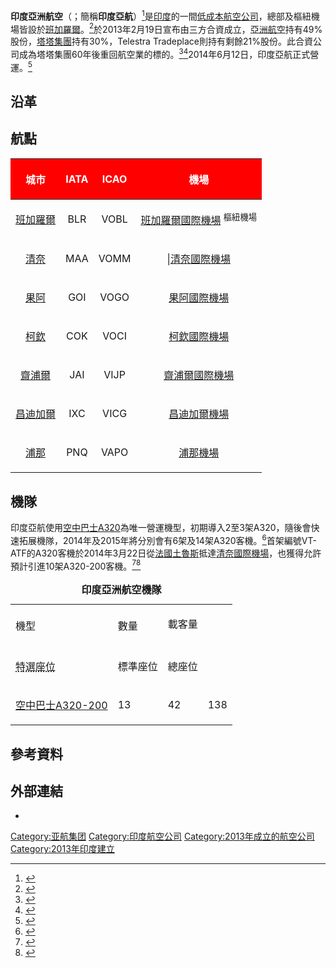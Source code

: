 {{Otheruses|亚洲航空 (消歧义)}}
{{Infobox airline
| airline          = 印度亞洲航空 <br> AirAsia India
| alt              =
| IATA             = I5
| ICAO             = IAD
| callsign         = RED KNIGHT
| founded          = {{Start date|df=yes|2013|03|28|br=yes}}
| commenced        = {{Start date|df=yes|2014|06|12|br=yes}}
| aoc              =
| bases            = [[班加羅爾國際機場|班加羅爾國際機場]]
| secondary_hubs   =
| focus_cities     = 
| frequent_flyer   = BIG忠誠計畫
| lounge           =
| alliance         =
| subsidiaries     =
| fleet_size       = 2
| destinations     = 6
| company_slogan   = 現在人人都能飛<br>''Now Everyone Can Fly''
| parent           = [[亞洲航空|亞洲航空]]（49%）<br> [[塔塔集團|塔塔集團]]（30%） <br> Telestra Tradeplace（21%）
| headquarters     = [[班加羅爾|班加羅爾]]<ref>{{cite web|title=AirAsia India shifts base to Bangalore from Chennai|url=http://timesofindia.indiatimes.com/business/india-business/AirAsia-India-to-shift-its-base-from-Chennai-to-Bangalore/articleshow/35777333.cms|work=Times of India|accessdate=20 May 2014|archive-date=2016-04-27|archive-url=https://web.archive.org/web/20160427180938/http://timesofindia.indiatimes.com/business/india-business/AirAsia-India-to-shift-its-base-from-Chennai-to-Bangalore/articleshow/35777333.cms|dead-url=no}}</ref>
| key_people       = 
*[[S._Ramadorai|S. Ramadorai]] (Chairman)
*[[Mittu_Chandilya|Mittu Chandilya]] (CEO)
*[[Ratan_Tata|Ratan Tata]] (Chief Advisor)
*[[東尼·費南德斯|東尼·費南德斯]]（亞洲航空創始人）
| revenue          =
| operating_income =
| net_income       =
| profit           =
| assets           =
| equity           =
| website          = [http://www.airasia.com/in/en/home.page AirAsia.com]
| logo             = AirAsia New Logo.svg}}

'''印度亞洲航空'''（{{lang-en|AirAsia India}}；簡稱'''印度亞航'''）<ref>{{cite news|title=AirAsia incorporates company for Indian venture|url=http://timesofindia.indiatimes.com/business/india-business/AirAsia-incorporates-company-for-Indian-venture/articleshow/19303944.cms|accessdate=31 March 2013|newspaper=[[The_Times_of_India|The Times of India]]|date=31 March 2013|agency=[[Press_Trust_of_India|Press Trust of India]]|location=New Delhi|archive-date=2013-03-31|archive-url=https://web.archive.org/web/20130331093540/http://timesofindia.indiatimes.com/business/india-business/AirAsia-incorporates-company-for-Indian-venture/articleshow/19303944.cms|dead-url=no}}</ref>是[[印度|印度]]的一間[[低成本航空公司|低成本航空公司]]，總部及樞紐機場皆設於[[班加羅爾|班加羅爾]]。<ref>{{cite news |url=http://www.nytimes.com/2007/12/23/travel/23prac.html?ref=yourmoney |title=Does Low Cost Mean High Risk? |date=23 December 2007 |accessdate=28 April 2010 |work=The New York Times |first=Joshua |last=Kurlantzick |archive-date=2018-06-16 |archive-url=https://web.archive.org/web/20180616003506/https://www.nytimes.com/2007/12/23/travel/23prac.html?ref=yourmoney |dead-url=no }}</ref>於2013年2月19日宣布由三方合資成立，[[亞洲航空|亞洲航空]]持有49%股份，[[塔塔集團|塔塔集團]]持有30%，Telestra Tradeplace則持有剩餘21%股份。此合資公司成為塔塔集團60年後重回航空業的標的。<ref>{{cite web|title=AirAsia to tie up with Tata Sons for new airline in India|url=http://timesofindia.indiatimes.com/business/india-business/AirAsia-to-tie-up-with-Tata-Sons-for-new-airline-in-India/articleshow/18601005.cms|work=Times of India|accessdate=21 February 2013|archive-date=2016-04-27|archive-url=https://web.archive.org/web/20160427180944/http://timesofindia.indiatimes.com/business/india-business/AirAsia-to-tie-up-with-Tata-Sons-for-new-airline-in-India/articleshow/18601005.cms|dead-url=no}}</ref><ref>{{cite press release |url = http://economictimes.indiatimes.com/news/news-by-industry/transportation/airlines-/-aviation/airasia-applies-for-indian-airline-jv-with-tata-sons-and-telestra-tradeplace/articleshow/18591201.cms |title = Tata Sons, Telestra Tradeplace and Air Asia to form Air Asia India |work = Economic Times |date = 20 February 2013 |access-date = 2014-09-04 |archive-date = 2016-11-07 |archive-url = https://web.archive.org/web/20161107021351/http://economictimes.indiatimes.com/news/news-by-industry/transportation/airlines-/-aviation/airasia-applies-for-indian-airline-jv-with-tata-sons-and-telestra-tradeplace/articleshow/18591201.cms |dead-url = no }}</ref>2014年6月12日，印度亞航正式營運。<ref>{{cite web |url=http://profit.ndtv.com/news/corporates/article-airasia-india-tickets-on-sale-from-friday-389821?pfrom=home-lateststories |title=AirAsia India Tickets on Sale From Today - NDTVProfit.com |publisher=Profit.ndtv.com |date= |accessdate=2014-05-30 |archive-date=2014-05-29 |archive-url=https://web.archive.org/web/20140529155640/http://profit.ndtv.com/news/corporates/article-airasia-india-tickets-on-sale-from-friday-389821?pfrom=home-lateststories |dead-url=no }}</ref>

==沿革==

==航點==
{{main|亞洲航空集團航點}}

{|class="wikitable" width=400
|-
! style="background:red; color:white;" align=center|城市
! style="background:red; color:white;" align=center|IATA
! style="background:red; color:white;" align=center|ICAO
! style="background:red; color:white;" align=center|機場
|- bgcolor="#ADD6FF"
| [[班加羅爾|班加羅爾]]
| align=center|BLR
| align=center|VOBL
|[[班加羅爾國際機場|班加羅爾國際機場]] <sup>樞紐機場</sup>
|-
| [[清奈|清奈]]
| align=center|MAA
| align=center|VOMM
| |[[清奈國際機場|清奈國際機場]] 
|-
| [[果阿|果阿]]
| align=center|GOI
| align=center|VOGO
| [[果阿國際機場|果阿國際機場]]
|-
|[[柯欽|柯欽]]
|align=center|COK
|align=center|VOCI
|[[柯欽國際機場|柯欽國際機場]]
|-
|[[齋浦爾|齋浦爾]]
|align=center|JAI
|align=center|VIJP
|[[齋浦爾國際機場|齋浦爾國際機場]]
|-
|[[昌迪加爾|昌迪加爾]]
|align=center|IXC
|align=center|VICG
|[[昌迪加爾機場|昌迪加爾機場]]
|-
|[[浦那|浦那]]
|align=center|PNQ
|align=center|VAPO
|[[浦那机场|浦那機場]]
|}

==機隊==

印度亞航使用[[空中巴士A320|空中巴士A320]]為唯一營運機型，初期導入2至3架A320，隨後會快速拓展機隊，2014年及2015年將分別會有6架及14架A320客機。<ref name="fleet, ceo, management plans">{{cite web|title=AirAsia to invest up to $60 mn in airline venture with Tata|url=http://economictimes.indiatimes.com/news/news-by-industry/transportation/airlines-/-aviation/airasia-to-invest-up-to-60-mn-in-airline-venture-with-tata/articleshow/18608170.cms|work=The Economic Times|accessdate=21 February 2013|archive-date=2017-08-23|archive-url=https://web.archive.org/web/20170823140156/http://economictimes.indiatimes.com/news/news-by-industry/transportation/airlines-/-aviation/airasia-to-invest-up-to-60-mn-in-airline-venture-with-tata/articleshow/18608170.cms|dead-url=no}}</ref>首架編號VT-ATF的A320客機於2014年3月22日從[[法國|法國]][[土魯斯|土魯斯]]抵達[[清奈國際機場|清奈國際機場]]，也獲得允許預計引進10架A320-200客機。<ref>{{cite news|url=http://www.moneycontrol.com/news/business/air-asias-1st-airbus-a320france-arriveschennai_1056446.html|title=Air Asia's 1st Airbus A320 from France arrives in Chennai|date=22 March 2014|work=[[CNBC-TV18|CNBC-TV18]]|accessdate=2014-09-08|archive-date=2016-03-03|archive-url=https://web.archive.org/web/20160303224645/http://www.moneycontrol.com/news/business/air-asias-1st-airbus-a320france-arriveschennai_1056446.html|dead-url=no}}</ref><ref>{{cite news|url=http://www.thehindubusinessline.com/news/air-asia-indias-first-airbus-a320-arrives-in-chennai/article5818119.ece|title=Air Asia India’s first Airbus A320 arrives in Chennai|date=22 March 2014|work=[[The_Hindu|The Hindu]]|accessdate=2014-09-08|archive-date=2014-06-17|archive-url=https://web.archive.org/web/20140617064951/http://www.thehindubusinessline.com/news/air-asia-indias-first-airbus-a320-arrives-in-chennai/article5818119.ece|dead-url=no}}</ref>

{|class="wikitable" style="text-align:center; width:500px; border:#090909 solid 1px; text-align:center;"
|+ '''印度亞洲航空機隊''' 
|- style="font-weight:bold; background-color:#e32526; color:white; text-align:center;"
| rowspan="2" | 機型
| rowspan="2" | 數量
| colspan="3" | 載客量
| rowspan="2" width="150" | 備註
|-
|- style="font-weight:bold; background-color:#e32526; color:white; text-align:center;"
| <abbr title="Premium Seat">特選座位</abbr>
| 標準座位
| 總座位
|-
|[[空中巴士A320|空中巴士A320-200]]
|13
|42
|138
|180
|align="left" |單一經濟客艙，特選座位為足部空間較大之座位
|}

==參考資料==
{{reflist|2}}

==外部連結==
* {{official|http://www.airasia.com/in/en/home.page}}

[[Category:亚航集团|Category:亚航集团]]
[[Category:印度航空公司|Category:印度航空公司]]
[[Category:2013年成立的航空公司|Category:2013年成立的航空公司]]
[[Category:2013年印度建立|Category:2013年印度建立]]